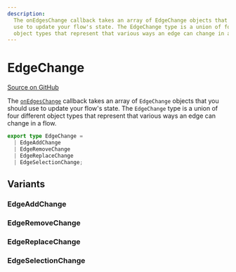 ```yaml
---
description:
  The onEdgesChange callback takes an array of EdgeChange objects that you should
  use to update your flow's state. The EdgeChange type is a union of four different
  object types that represent that various ways an edge can change in a flow.
---
```


# EdgeChange

[Source on GitHub](https://github.com/xyflow/xyflow/blob/main/packages/system/src/types/changes.ts/#L68-L72)

The [`onEdgesChange`](/api-reference/react-flow#on-edges-change) callback takes
an array of `EdgeChange` objects that you should use to update your flow's state.
The `EdgeChange` type is a union of four different object types that represent that
various ways an edge can change in a flow.

```ts
export type EdgeChange =
  | EdgeAddChange
  | EdgeRemoveChange
  | EdgeReplaceChange
  | EdgeSelectionChange;
```

## Variants

### EdgeAddChange

<APIDocs typeName="EdgeAddChange" />

### EdgeRemoveChange

<APIDocs typeName="EdgeRemoveChange" />

### EdgeReplaceChange

<APIDocs typeName="EdgeReplaceChange" />

### EdgeSelectionChange

<APIDocs typeName="EdgeSelectionChange" />
